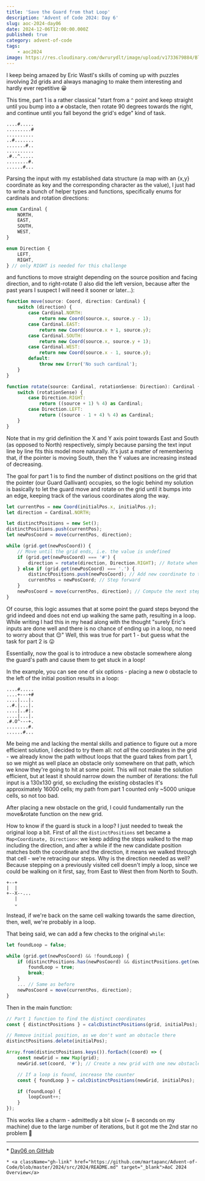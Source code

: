 ```yaml
---
title: 'Save the Guard from that Loop'
description: 'Advent of Code 2024: Day 6'
slug: aoc-2024-day06
date: 2024-12-06T12:00:00.000Z
published: true
category: advent-of-code
tags:
    - aoc2024
image: https://res.cloudinary.com/dwrurydlt/image/upload/v1733679884/Blog/2024-day-6_qgucke.webp
---
```


I keep being amazed by Eric Wastl's skills of coming up with puzzles involving 2d grids and always managing to make them interesting and hardly ever repetitive 😀

This time, part 1 is a rather classical "start from a `^` point and keep straight until you bump into a `#` obstacle, then rotate 90 degrees towards the right, and continue until you fall beyond the grid's edge" kind of task.

```aoc
....#.....
.........#
..........
..#.......
.......#..
..........
.#..^.....
........#.
......#...
```

Parsing the input with my established data structure (a map with an \{x,y\} coordinate as key and the corresponding character as the value), I just had to write a bunch of helper types and functions, specifically enums for cardinals and rotation directions:

```ts
enum Cardinal {
    NORTH,
    EAST,
    SOUTH,
    WEST,
}

enum Direction {
    LEFT,
    RIGHT,
} // only RIGHT is needed for this challenge
```

and functions to move straight depending on the source position and facing direction, and to right-rotate (I also did the left version, because after the past years I suspect I will need it sooner or later...):

```ts
function move(source: Coord, direction: Cardinal) {
    switch (direction) {
        case Cardinal.NORTH:
            return new Coord(source.x, source.y - 1);
        case Cardinal.EAST:
            return new Coord(source.x + 1, source.y);
        case Cardinal.SOUTH:
            return new Coord(source.x, source.y + 1);
        case Cardinal.WEST:
            return new Coord(source.x - 1, source.y);
        default:
            throw new Error('No such cardinal');
    }
}

function rotate(source: Cardinal, rotationSense: Direction): Cardinal {
    switch (rotationSense) {
        case Direction.RIGHT:
            return ((source + 1) % 4) as Cardinal;
        case Direction.LEFT:
            return ((source - 1 + 4) % 4) as Cardinal;
    }
}
```

Note that in my grid definition the X and Y axis point towards East and South (as opposed to North) respectively, simply because parsing the text input line by line fits this model more naturally. It's just a matter of remembering that, if the pointer is moving South, then the Y values are increasing instead of decreasing.

The goal for part 1 is to find the number of distinct positions on the grid that the pointer (our Guard Gallivant) occupies, so the logic behind my solution is basically to let the guard move and rotate on the grid until it bumps into an edge, keeping track of the various coordinates along the way.

```ts
let currentPos = new Coord(initialPos.x, initialPos.y);
let direction = Cardinal.NORTH;

let distinctPositions = new Set();
distinctPositions.push(currentPos);
let newPosCoord = move(currentPos, direction);

while (grid.get(newPosCoord)) {
    // Move until the grid ends, i.e. the value is undefined
    if (grid.get(newPosCoord) === '#') {
        direction = rotate(direction, Direction.RIGHT); // Rotate when finding an obstacle
    } else if (grid.get(newPosCoord) === '.') {
        distinctPositions.push(newPosCoord); // Add new coordinate to the set
        currentPos = newPosCoord; // Step forward
    }
    newPosCoord = move(currentPos, direction); // Compute the next step based on the current position and direction
}
```

Of course, this logic assumes that at some point the guard steps beyond the grid indeed and does not end up walking the same path, resulting in a loop. While writing I had this in my head along with the thought "surely Eric's inputs are done well and there is no chance of ending up in a loop, no need to worry about that 😌"
Well, this was true for part 1 - but guess what the task for part 2 is 😛

Essentially, now the goal is to introduce a new obstacle somewhere along the guard's path and cause them to get stuck in a loop!

In the example, you can see one of six options - placing a new `O` obstacle to the left of the initial position results in a loop:

```aoc
....#.....
....+---+#
....|...|.
..#.|...|.
....|..#|.
....|...|.
.#.O^---+.
........#.
......#...
```

Me being me and lacking the mental skills and patience to figure out a more efficient solution, I decided to try them all: not _all_ the coordinates in the grid - we already know the path without loops that the guard takes from part 1, so we might as well place an obstacle only somewhere on that path, which we know they're going to hit at some point.
This will not make the solution efficient, but at least it should narrow down the number of iterations: the full input is a 130x130 grid, so excluding the existing obstacles it's approximately 16000 cells; my path from part 1 counted only ~5000 unique cells, so not too bad.

After placing a new obstacle on the grid, I could fundamentally run the move&rotate function on the new grid.

How to know if the guard is stuck in a loop? I just needed to tweak the original loop a bit.
First of all the `distinctPositions` set became a `Map<Coordinate, Direction>`: we keep adding the steps walked to the map including the direction, and after a while if the new candidate position matches both the coordinate and the direction, it means we walked through that cell - we're retracing our steps. Why is the direction needed as well? Because stepping on a previously visited cell doesn't imply a loop, since we could be walking on it first, say, from East to West then from North to South.

```aoc
+--+
|  |
+--X--...
   |
   ⌄
```

Instead, if we're back on the same cell walking towards the same direction, then, well, we're probably in a loop.

That being said, we can add a few checks to the original `while`:

```ts
let foundLoop = false;

while (grid.get(newPosCoord) && !foundLoop) {
    if (distinctPositions.has(newPosCoord) && distinctPositions.get(newPosCoord) === direction) {
        foundLoop = true;
        break;
    }
    ... // Same as before
    newPosCoord = move(currentPos, direction);
}
```

Then in the main function:

```ts
// Part 1 function to find the distinct coordinates
const { distinctPositions } = calcDistinctPositions(grid, initialPos);

// Remove initial position, as we don't want an obstacle there
distinctPositions.delete(initialPos);

Array.from(distinctPositions.keys()).forEach((coord) => {
    const newGrid = new Map(grid);
    newGrid.set(coord, '#'); // Create a new grid with one new obstacle along the path

    // If a loop is found, increase the counter
    const { foundLoop } = calcDistinctPositions(newGrid, initialPos);

    if (foundLoop) {
        loopCount++;
    }
});
```

This works like a charm - admittedly a bit slow (~ 8 seconds on my machine) due to the large number of iterations, but it got me the 2nd star no problem 🤩

---

<div className="flex flex-col gap-2">
    * <a className="gh-link" href="https://github.com/martapanc/Advent-of-Code/blob/master/2024/src/2024/day06/day06.ts" target="_blank">Day06 on GitHub</a>

    * <a className="gh-link" href="https://github.com/martapanc/Advent-of-Code/blob/master/2024/src/2024/README.md" target="_blank">AoC 2024 Overview</a>

</div>
